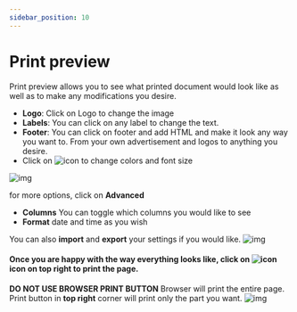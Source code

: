 ```yaml
---
sidebar_position: 10
---
```


# Print preview
Print preview allows you to see what printed document would look like as well as to make any modifications you desire.



- **Logo**: Click on Logo to change the image
- **Labels**: You can click on any label to change the text.
- **Footer**: You can click on footer and add HTML and make it look any way you want to. From your 
own advertisement and logos to anything you desire.
- Click on ![icon](/static/icons/settings.svg#icon) to change colors and font size



![img](../img/pt-print-preview.png)


for more options, click on **Advanced**
- **Columns** You can toggle which columns you would like to see
- **Format** date and time as you wish

You can also **import** and **export** your settings if you would like.
![img](../img/pt-print-preview-settings.png)


#### Once you are happy with the way everything looks like, click on ![icon](/static/icons/print.svg#icon) icon on **top right** to print the page. 
**DO NOT USE BROWSER PRINT BUTTON** Browser will print the entire page. Print button in **top right** corner will print only the part you want.
![img](../img/pt-print-button.png)